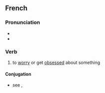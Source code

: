 ==French==

===Pronunciation===
* {{fr-IPA|se mettre martel‿en tête}}
* {{audio|fr|LL-Q150 (fra)-Lyokoï-se mettre martel en tête.wav|Audio}}

===Verb===
{{fr-verb}}

# to [[worry]] or get [[obsess]]ed about something

====Conjugation====
* see {{m|fr|se}}, {{m|fr|mettre}}